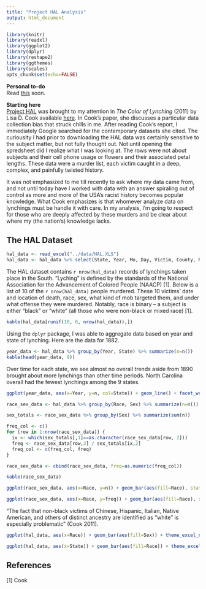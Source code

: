 ```yaml
---
title: "Project HAL Analysis"
output: html_document
---
```


```r
library(knitr)
library(readxl)
library(ggplot2)
library(dplyr)
library(reshape2)
library(ggthemes)
library(scales)
opts_chunk$set(echo=FALSE)
```

**Personal to-do**   
Read <a href="https://lynchinginamerica.eji.org/report/">this</a> soon.

**Starting here**  
<a href="http://people.uncw.edu/hinese/HAL/HAL%20Web%20Page.htm">Project HAL</a> was brought to my attention in *The Color of Lynching* (2011) by Lisa D. Cook available <a href="https://msu.edu/~lisacook/hist_meths_lynch_paper_final.pdf">here</a>. In Cook's paper, she discusses a particular data collection bias that struck chills in me. After reading Cook's report, I immediately Google searched for the contemporary datasets she cited. The curiousity I had prior to downloading the HAL data was certainly sensitive to the subject matter, but not fully thought out. Not until opening the spredsheet did I realize what I was looking at. The rows were not about subjects and their cell phone usage or flowers and their associated petal lengths. These data were a murder list, each victim caught in a deep, complex, and painfully twisted history.

It was not emphasized to me till recently to ask where my data came from, and not until today have I worked with data with an answer spiraling out of control as more and more of the USA's racist history becomes popular knowledge. What Cook emphasizes is that whomever analyze data on lynchings must be handle it with care. In my analysis, I'm going to respect for those who are deeply affected by these murders and be clear about where my (the nation's) knowledge lacks.

## The HAL Dataset

```r
hal_data <- read_excel("../data/HAL.XLS")
hal_data <- hal_data %>% select(State, Year, Mo, Day, Victim, County, Race, Sex, Mob, Offense)
```


The HAL dataset contains `r nrow(hal_data)` records of lynchings taken place in the South. "Lyching" is defined by the standards of the National Association for the Advancement of Colored People (NAACP) [1]. Below is a list of 10 of the `r nrow(hal_data)` people murdered. These 10 victims' date and location of death, race, sex, what kind of mob targeted them, and under what offense they were murdered. Notably, race is binary -- a subject is either "black" or "white" (all those who were non-black or mixed race) [1].

```r
kable(hal_data[runif(10, 0, nrow(hal_data)),])
```

Using the `dplyr` package, I was able to aggregate data based on year and state of lynching. Here are the data for 1882.

```r
year_data <- hal_data %>% group_by(Year, State) %>% summarize(n=n())
kable(head(year_data, 9))
```

Over time for each state, we see almost no overall trends aside from 1890 brought about more lynchings than other time periods. North Carolina overall had the fewest lynchings among the 9 states.

```r
ggplot(year_data, aes(x=Year, y=n, col=State)) + geom_line() + facet_wrap(~State)  + theme_excel_new() + scale_color_tableau() + theme(axis.text.x = element_text(angle = 90, hjust = 1))
```


```r
race_sex_data <- hal_data %>% group_by(Race, Sex) %>% summarize(n=n())

sex_totals <- race_sex_data %>% group_by(Sex) %>% summarize(sum(n))

freq_col <- c()
for (row in 1:nrow(race_sex_data)) {
  ix <- which(sex_totals[,1]==as.character(race_sex_data[row, 2]))
  freq <- race_sex_data[row,3] / sex_totals[ix,2]
  freq_col <- c(freq_col, freq)
}

race_sex_data <- cbind(race_sex_data, freq=as.numeric(freq_col))

kable(race_sex_data)
```

```r
ggplot(race_sex_data, aes(x=Race, y=n)) + geom_bar(aes(fill=Race), stat="identity") + facet_wrap(~Sex) + theme_excel_new() + scale_fill_tableau()
```

```r
ggplot(race_sex_data, aes(x=Race, y=freq)) + geom_bar(aes(fill=Race), stat="identity") + facet_wrap(~Sex) + theme_excel_new() + scale_fill_tableau()
```

"The fact that non-black victims of Chinese, Hispanic, Italian, Native American, and others of distinct ancestry are identified as “white” is especially problematic" (Cook 2011).

```r
ggplot(hal_data, aes(x=Race)) + geom_bar(aes(fill=Sex)) + theme_excel_new() + scale_fill_tableau()
```

```r
ggplot(hal_data, aes(x=State)) + geom_bar(aes(fill=Race)) + theme_excel_new() + scale_fill_tableau()
```

## References

[1] Cook